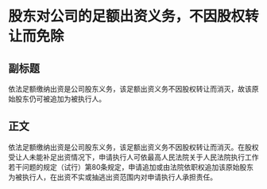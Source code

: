 # 股东对公司的足额出资义务，不因股权转让而免除
## 副标题
依法足额缴纳出资是公司股东义务，该足额出资义务不因股权转让而消灭，故该原始股东仍可被追加为被执行人。
## 正文
依法足额缴纳出资是公司股东义务，该足额出资义务不因股权转让而消灭。在股权受让人未能补足出资情况下，申请执行人可依最高人民法院关于人民法院执行工作若干问题的规定（试行）第80条规定，申请追加或由法院依职权追加该原始股东为被执行人，在出资不实或抽逃出资范围内对申请执行人承担责任。